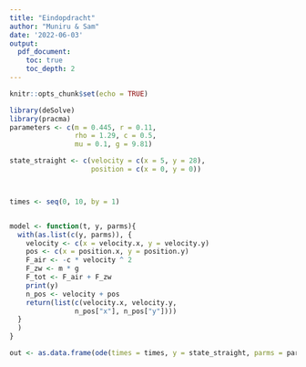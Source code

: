 ```yaml
---
title: "Eindopdracht"
author: "Muniru & Sam"
date: '2022-06-03'
output:
  pdf_document:
    toc: true
    toc_depth: 2
---
```


```r
knitr::opts_chunk$set(echo = TRUE)
```

```r
library(deSolve)
library(pracma)
parameters <- c(m = 0.445, r = 0.11,
                rho = 1.29, c = 0.5,
                mu = 0.1, g = 9.81)

state_straight <- c(velocity = c(x = 5, y = 28),
                    position = c(x = 0, y = 0))



times <- seq(0, 10, by = 1)


model <- function(t, y, parms){
  with(as.list(c(y, parms)), {
    velocity <- c(x = velocity.x, y = velocity.y)
    pos <- c(x = position.x, y = position.y)
    F_air <- -c * velocity ^ 2
    F_zw <- m * g
    F_tot <- F_air + F_zw
    print(y)
    n_pos <- velocity + pos
    return(list(c(velocity.x, velocity.y,
                n_pos["x"], n_pos["y"])))
  }
  )
} 

out <- as.data.frame(ode(times = times, y = state_straight, parms = parameters, func = model, method = "euler"))

```


